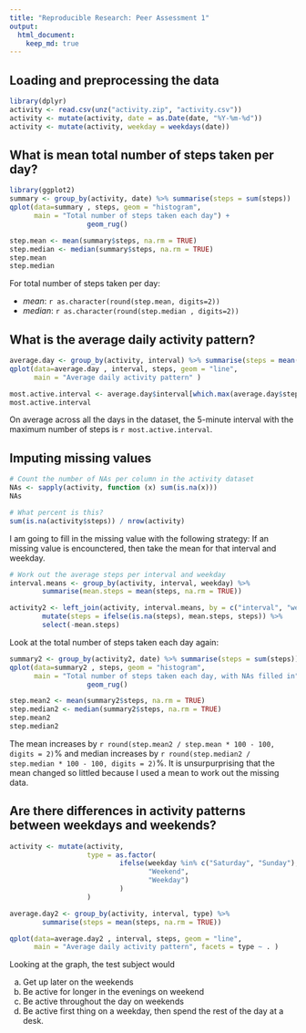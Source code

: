 ```yaml
---
title: "Reproducible Research: Peer Assessment 1"
output: 
  html_document:
    keep_md: true
---
```


## Loading and preprocessing the data
```r
library(dplyr)
activity <- read.csv(unz("activity.zip", "activity.csv"))
activity <- mutate(activity, date = as.Date(date, "%Y-%m-%d"))
activity <- mutate(activity, weekday = weekdays(date))
```

## What is mean total number of steps taken per day?
```r
library(ggplot2)
summary <- group_by(activity, date) %>% summarise(steps = sum(steps))
qplot(data=summary , steps, geom = "histogram", 
      main = "Total number of steps taken each day") +
                   geom_rug() 
```

```r
step.mean <- mean(summary$steps, na.rm = TRUE)
step.median <- median(summary$steps, na.rm = TRUE)
step.mean
step.median
```
For total number of steps taken per day:

 * *mean*: `r as.character(round(step.mean, digits=2))` 
 * *median*: `r as.character(round(step.median , digits=2))` 

## What is the average daily activity pattern?
```r
average.day <- group_by(activity, interval) %>% summarise(steps = mean(steps, na.rm = TRUE))
qplot(data=average.day , interval, steps, geom = "line", 
      main = "Average daily activity pattern" ) 

most.active.interval <- average.day$interval[which.max(average.day$steps)]
most.active.interval
```

 On average across all the days in the dataset, the 5-minute interval
 with the maximum number of steps is `r most.active.interval`.


## Imputing missing values
```r
# Count the number of NAs per column in the activity dataset
NAs <- sapply(activity, function (x) sum(is.na(x)))
NAs

# What percent is this?
sum(is.na(activity$steps)) / nrow(activity)
```

I am going to fill in the missing value with the following strategy: If an missing value is encounctered,
then take the mean for that interval and weekday.

```r
# Work out the average steps per interval and weekday
interval.means <- group_by(activity, interval, weekday) %>% 
        summarise(mean.steps = mean(steps, na.rm = TRUE))

activity2 <- left_join(activity, interval.means, by = c("interval", "weekday")) %>% 
        mutate(steps = ifelse(is.na(steps), mean.steps, steps)) %>% 
        select(-mean.steps)
```

Look at the total number of steps taken each day again:

```r
summary2 <- group_by(activity2, date) %>% summarise(steps = sum(steps))
qplot(data=summary2 , steps, geom = "histogram", 
      main = "Total number of steps taken each day, with NAs filled in") +
                   geom_rug() 

step.mean2 <- mean(summary2$steps, na.rm = TRUE)
step.median2 <- median(summary2$steps, na.rm = TRUE)
step.mean2
step.median2

```

The mean increases by `r round(step.mean2 / step.mean * 100 - 100, digits = 2)`% and median increases by `r round(step.median2 / step.median * 100 - 100, digits = 2)`%. It is unsurpurprising that the mean changed so littled because I used a mean to work out the missing data.

## Are there differences in activity patterns between weekdays and weekends?

```r
activity <- mutate(activity, 
                   type = as.factor(
                           ifelse(weekday %in% c("Saturday", "Sunday"), 
                                  "Weekend", 
                                  "Weekday")
                           )
                   )

average.day2 <- group_by(activity, interval, type) %>% 
        summarise(steps = mean(steps, na.rm = TRUE))

qplot(data=average.day2 , interval, steps, geom = "line", 
      main = "Average daily activity pattern", facets = type ~ . ) 

```

Looking at the graph, the test subject would

a. Get up later on the weekends
b. Be active for longer in the evenings on weekend
c. Be active throughout the day on weekends
c. Be active first thing on a weekday, then spend the rest of the day at a desk.